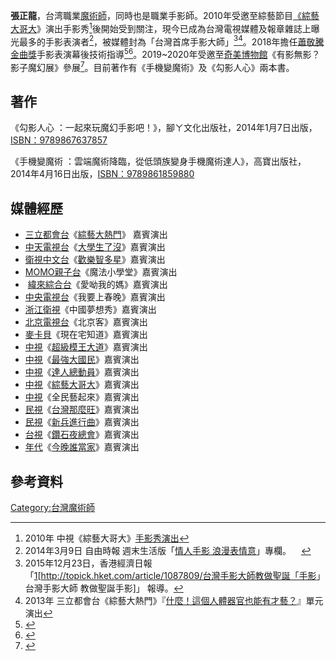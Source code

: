 {{Infobox Person|name=張正龍|image=|image_size=|caption=|birth_date={{birth date and age|1988|2|17}}|birth_place={{ROC}}[[臺灣省|臺灣省]][[臺南市|臺南市]]|death_date=|death_place=|education=[[輔仁大學|輔仁大學]][[哲學系|哲學系]]畢業|occupation=[[魔術師|魔術師]]、[[手影師|手影師]]|religion=|salary=|networth=|spouse=|children=|website=|footnotes=|經紀公司=|獎項=}}
'''張正龍'''{{BD|1988年| 2月17日}}，台湾職業[[魔術師|魔術師]]，同時也是職業手影師。2010年受邀至綜藝節目[[綜藝大哥大|《綜藝大哥大]]》演出手影秀<ref>2010年 中視《綜藝大哥大》[https://www.youtube.com/watch?v=PgLut5E6DU0 手影秀演出]</ref>後開始受到關注，現今已成為台灣電視媒體及報章雜誌上曝光最多的手影表演者<ref>2014年3月9日 自由時報 週末生活版「[http://week.ltn.com.tw/live/DC1468.html 情人手影 浪漫表情意]」專欄。    </ref>，被媒體封為「台灣首席手影大師」<ref>2015年12月23日，香港經濟日報「[http://topick.hket.com/article/1087809/%E5%8F%B0%E7%81%A3%E6%89%8B%E5%BD%B1%E5%A4%A7%E5%B8%AB%E6%95%99%E5%81%9A%E8%81%96%E8%AA%95%E3%80%8C%E6%89%8B%E5%BD%B1%E3%80%8D][http://topick.hket.com/article/1087809/台灣手影大師教做聖誕「手影」 台灣手影大師 教做聖誕手影]」 報導。</ref><ref>2013年 三立都會台《綜藝大熱門》『[https://www.youtube.com/watch?v=QnUTn7jOxZo 什麼！這個人體器官也能有才藝？]』單元演出</ref>。2018年擔任[[蕭敬騰|蕭敬騰]][[金曲獎|金曲獎]]手影表演幕後技術指導<ref>{{Cite news|url=https://www.ttv.com.tw/news/view/10706290031400L/568|title=蕭敬騰金曲手影戲獲肯定 幕後功臣曝光 - 台視新聞|author=|date=|work=}}</ref><ref>{{Cite news|url=https://tw.appledaily.com/new/realtime/20180624/1378967/|title=【獨家】蕭敬騰金曲手影戲獲好評　幕後功臣是他 - 蘋果日報|author=|date=|work=}}</ref>。2019~2020年受邀至[[奇美博物館|奇美博物館]]《有影無影？影子魔幻展》參展<ref>{{Cite web|title=【特展】有影無影？影子魔幻展|url=https://www.chimeimuseum.org/當期展覽/4C579057-AAB3-4618-80B8-9F89975D0871/39/118|accessdate=|author=|date=|format=|publisher=|language=}}</ref>。目前著作有《手機變魔術》及《勾影人心》兩本書。

== 著作 ==
《勾影人心 ：一起來玩魔幻手影吧！》，腳ㄚ文化出版社，2014年1月7日出版，[[国际标准书号|ISBN：9789867637857]]

《手機變魔術 ：雲端魔術降臨，從低頭族變身手機魔術達人》，高寶出版社，2014年4月16日出版，[[国际标准书号|ISBN：9789861859880]]
 

== 媒體經歷 ==
* [[三立都會台|三立都會台]]《[[綜藝大熱門|綜藝大熱門]]》 嘉賓演出
* [[中天電視|中天電視台]]《[[大學生了沒|大學生了沒]]》嘉賓演出
* [[衛視中文台|衛視中文台]]《[[歡樂智多星|歡樂智多星]]》嘉賓演出
* [[MOMO親子台|MOMO親子台]]《魔法小學堂》嘉賓演出
*  [[緯來綜合台|緯來綜合台]]《愛呦我的媽》嘉賓演出
* [[中国中央电视台|中央電視台]]《我要上春晚》嘉賓演出
*[[浙江衛視|浙江衛視]]《中國夢想秀》嘉賓演出
* [[北京广播电视台|北京電視台]]《北京客》嘉賓演出
* [[麥卡貝網路電視|麥卡貝]]《現在宅知道》嘉賓演出
* [[中國電視公司|中視]]《[[超級模王大道|超級模王大道]]》嘉賓演出
* [[中國電視公司|中視]]《[[最強大國民|最強大國民]]》嘉賓演出
* [[中國電視公司|中視]]《[[達人總動員|達人總動員]]》嘉賓演出
* [[中國電視公司|中視]]《[[綜藝大哥大|綜藝大哥大]]》嘉賓演出
* [[中國電視公司|中視]]《全民藝起來》嘉賓演出
* [[民間全民電視公司|民視]]《[[台灣那麼旺_Taiwan_NO.1|台灣那麼旺]]》嘉賓演出
* [[民間全民電視公司|民視]]《[[新兵進行曲|新兵進行曲]]》嘉賓演出
* [[臺灣電視公司|台視]]《[[鑽石夜總會|鑽石夜總會]]》嘉賓演出
* [[年代MUCH台|年代]]《[[今晚誰當家|今晚誰當家]]》嘉賓演出

== 參考資料 ==
<references />

[[Category:台灣魔術師|Category:台灣魔術師]]